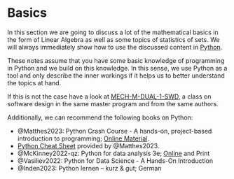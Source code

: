# Basics {.unnumbered}

In this section we are going to discuss a lot of the mathematical basics in the form of Linear Algebra as well as some topics of statistics of sets.
We will always immediately show how to use the discussed content in [Python](https://www.python.org/).

::: {.callout-note}
These notes assume that you have some basic knowledge of programming in Python and we build on this knowledge.
In this sense, we use Python as a tool and only describe the inner workings if it helps us to better understand the topics at hand. 

If this is not the case have a look at [MECH-M-DUAL-1-SWD](https://kandolfp.github.io/MECH-M-DUAL-1-SWD), a class on software design in the same master program and from the same authors.

Additionally, we can recommend the following books on Python:

- @Matthes2023: Python Crash Course - A hands-on, project-based introduction to programming; [Online Material](https://ehmatthes.github.io/pcc_3e/).
- [Python Cheat Sheet](https://github.com/ehmatthes/pcc_3e/releases/download/v1.0.0/beginners_python_cheat_sheet_pcc_all.pdf) provided by @Matthes2023.
- @McKinney2022-qz: Python for data analysis 3e; [Online](https://wesmckinney.com/book/) and Print 
- @Vasiliev2022: Python for Data Science - A Hands-On Introduction
- @Inden2023: Python lernen – kurz & gut; German
:::


